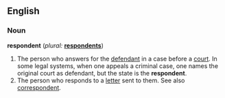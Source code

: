 ==English==

===Noun===
'''respondent'''  (''plural:'' '''[[respondents]]''')
# The person who answers for the [[defendant]] in a case before a [[court]].  In some legal systems, when one appeals a criminal case, one names the original court as defendant, but the state is the '''respondent'''.
# The person who responds to a [[letter]] sent to them.  See also [[correspondent]].